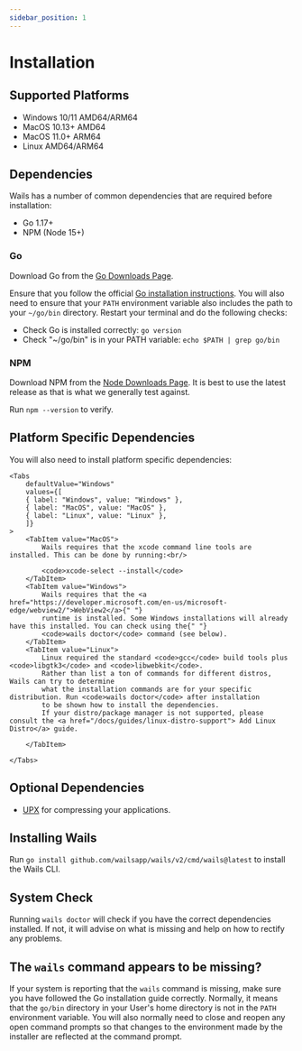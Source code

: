 ```yaml
---
sidebar_position: 1
---
```


# Installation

## Supported Platforms

- Windows 10/11 AMD64/ARM64
- MacOS 10.13+ AMD64
- MacOS 11.0+ ARM64
- Linux AMD64/ARM64

## Dependencies

Wails has a number of common dependencies that are required before installation:

- Go 1.17+
- NPM (Node 15+)

### Go

Download Go from the [Go Downloads Page](https://go.dev/doc/install).

Ensure that you follow the official [Go installation instructions](https://go.dev/doc/install). You will also need to ensure that your `PATH` environment variable also includes the path to your `~/go/bin` directory. Restart your terminal and do the following checks:

- Check Go is installed correctly: `go version`
- Check "~/go/bin" is in your PATH variable: `echo $PATH | grep go/bin`

### NPM

Download NPM from the [Node Downloads Page](https://nodejs.org/en/download/). It is best to use the latest release as that is what we generally test against.

Run `npm --version` to verify.

## Platform Specific Dependencies

You will also need to install platform specific dependencies:






    <Tabs
        defaultValue="Windows"
        values={[
        { label: "Windows", value: "Windows" },
        { label: "MacOS", value: "MacOS" },
        { label: "Linux", value: "Linux" },
        ]}
    >
        <TabItem value="MacOS">
            Wails requires that the xcode command line tools are installed. This can be done by running:<br/>

            <code>xcode-select --install</code>
        </TabItem>
        <TabItem value="Windows">
            Wails requires that the <a href="https://developer.microsoft.com/en-us/microsoft-edge/webview2/">WebView2</a>{" "}
            runtime is installed. Some Windows installations will already have this installed. You can check using the{" "}
            <code>wails doctor</code> command (see below).
        </TabItem>
        <TabItem value="Linux">
            Linux required the standard <code>gcc</code> build tools plus <code>libgtk3</code> and <code>libwebkit</code>.
            Rather than list a ton of commands for different distros, Wails can try to determine
            what the installation commands are for your specific distribution. Run <code>wails doctor</code> after installation
            to be shown how to install the dependencies.
            If your distro/package manager is not supported, please consult the <a href="/docs/guides/linux-distro-support"> Add Linux Distro</a> guide.

        </TabItem>

    </Tabs>

## Optional Dependencies

- [UPX](https://upx.github.io/) for compressing your applications.

## Installing Wails

Run `go install github.com/wailsapp/wails/v2/cmd/wails@latest` to install the Wails CLI.

## System Check

Running `wails doctor` will check if you have the correct dependencies installed. If not, it will advise on what is missing and help on how to rectify any problems.

## The `wails` command appears to be missing?

If your system is reporting that the `wails` command is missing, make sure you have followed the Go installation guide
correctly. Normally, it means that the `go/bin` directory in your User's home directory is not in the `PATH` environment
variable. You will also normally need to close and reopen any open command prompts so that changes to the environment
made by the installer are reflected at the command prompt.